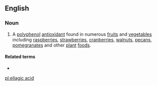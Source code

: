 ==English==

===Noun===
{{wikipedia}}
{{en-noun|-}}

# A [[polyphenol]] [[antioxidant]] found in numerous [[fruit]]s and [[vegetable]]s including [[raspberry|raspberries]], [[strawberry|strawberries]], [[cranberry|cranberries]], [[walnut]]s, [[pecan]]s, [[pomegranate]]s and other [[plant]] [[food]]s.

====Related terms====
* {{l|en|ellagitannin}}

[[pl:ellagic acid]]